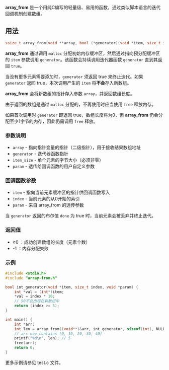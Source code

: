 '''array_from''' 是一个用纯C编写的轻量级、易用的函数，通过类似脚本语言的迭代回调机制创建数组。

== 用法 ==

<syntaxhighlight lang='c'>
ssize_t array_from(void **array, bool (*generator)(void *item, size_t index, void *param), size_t item_size, void *param);
</syntaxhighlight>

'''array_from''' 通过调用 <code>malloc</code> 分配初始内存缓冲区，然后通过指向预分配缓冲区的 <code>item</code> 参数调用 <code>generator</code>。该函数会持续调用迭代器函数 <code>generator</code> 直到其返回 <code>true</code>。

当没有更多元素需要添加时，<code>generator</code> 须返回 true 来终止迭代。如果 <code>generator</code> 返回 true，本次调用产生的 <code>item</code> 将'''不会'''存入新数组。

'''array_from''' 会将新数组的指针存入参数 <code>array</code>，并返回数组长度。

由于返回的数组是通过 <code>malloc</code> 分配的，不再使用时应当使用 <code>free</code> 释放内存。

如果首次调用时 <code>generator</code> 即返回 true，数组长度将为0，但 '''array_from''' 仍会分配至少1字节的内存，因此仍需调用 <code>free</code> 释放。

=== 参数说明 ===

* <code>array</code> - 指向指针变量的指针（二级指针），用于接收结果数组地址
* <code>generator</code> - 迭代器函数指针
* <code>item_size</code> - 单个元素的字节大小（必须非零）
* <code>param</code> - 透传给回调函数的用户自定义参数

=== 回调函数参数 ===

* <code>item</code> - 指向当前元素缓冲区的指针供回调函数写入
* <code>index</code> - 当前元素的从0开始的索引
* <code>param</code> - 来自 array_from 的透传参数

当 <code>generator</code> 返回的布尔值 <code>done</code> 为 true 时，当前元素会被丢弃并终止迭代。

=== 返回值 ===
* ≥0 ：成功创建数组的长度（元素个数）
* -1 ：内存分配失败

=== 示例 ===

<syntaxhighlight lang='c'>
#include <stdio.h>
#include "array-from.h"

bool int_generator(void *item, size_t index, void *param) {
    int *val = (int*)item;
    *val = index * 10;
    // 50不会出现在新数组中
    return (index >= 5);
}

int main() {
    int *arr;
    int len = array_from((void**)&arr, int_generator, sizeof(int), NULL);
    // arr now contains [0, 10, 20, 30, 40]
    printf("%d\n", len); // 5
    free(arr);
    return 0;
}
</syntaxhighlight>

更多示例请参见 test.c 文件。